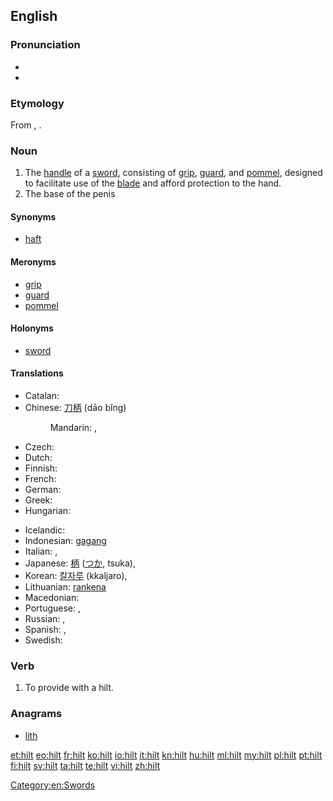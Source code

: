 ==English==

===Pronunciation===
* {{audio|en-us-hilt.ogg|Audio (US)}}
* {{rhymes|ɪlt}}

===Etymology===
From {{etyl|ang|en}} {{term|hilt|lang=ang}}, {{term|hilte|lang=ang}}.

===Noun===
{{en-noun}}

# The [[handle]] of a [[sword]], consisting of [[grip]], [[guard]], and [[pommel]], designed to facilitate use of the [[blade]] and afford protection to the hand.
# The base of the penis
{{quote-Fanny Hill|part=2
|he draws it again, and just wetting it with spittle, re-enters, and with ease sheath'd it now up to the '''hilt'''}}

====Synonyms====
* [[haft]]

====Meronyms====
* [[grip]]
* [[guard]]
* [[pommel]]

====Holonyms====
* [[sword]]

====Translations====
{{trans-top|grip of a sword}}
* Catalan: {{t-|ca|empunyadura|f}}
* Chinese: [[刀柄]] (dāo bǐng)
*: Mandarin: {{t|cmn|柄|tr=bǐng|sc=Hani}}, {{t|cmn|刀柄|tr=dāobǐng|sc=Hani}}
* Czech: {{t+|cs|jílec|m}}
* Dutch: {{t+|nl|heft|n}}
* Finnish: {{t+|fi|kahva}}
* French: {{t+|fr|poignée|f}}
* German: {{t+|de|Griff|m}}
* Greek: {{t+|el|λαβή|f|tr=laví}}
* Hungarian: {{t+|hu|markolat}}
{{trans-mid}}
* Icelandic: {{t-|is|hjalt|n}}
* Indonesian: [[gagang]]
* Italian: {{t+|it|impugnatura|f}}, {{t+|it|elsa|f}}
* Japanese: [[柄]] ([[つか]], tsuka), {{t|ja|柄|tr=つか, tsuka|sc=Jpan}}
* Korean: [[칼자루]] (kkaljaro), {{t|ko|칼자루|tr=kkaljaro|sc=Kore}}
* Lithuanian: [[rankena]] {{f}}
* Macedonian: {{t-|mk|балчак|m|tr=bálčak|sc=Cyrl}}
* Portuguese: {{t+|pt|empunhadura}},  {{t+|pt|cabo}}
* Russian: {{t+|ru|рукоятка|f|sc=Cyrl|tr=rukojátka}}, {{t+|ru|эфес|m|sc=Cyrl|tr=efés}}
* Spanish: {{t+|es|empuñadura|f}}, {{t+|es|mango|m}}
* Swedish: {{t+|sv|hjalt|n}}
{{trans-bottom}}

===Verb===
{{en-verb}}

# {{transitive}} To provide with a hilt.

===Anagrams===
* [[lith#English|lith]]

[[Category:en:Swords]]

[[et:hilt]]
[[eo:hilt]]
[[fr:hilt]]
[[ko:hilt]]
[[io:hilt]]
[[it:hilt]]
[[kn:hilt]]
[[hu:hilt]]
[[ml:hilt]]
[[my:hilt]]
[[pl:hilt]]
[[pt:hilt]]
[[fi:hilt]]
[[sv:hilt]]
[[ta:hilt]]
[[te:hilt]]
[[vi:hilt]]
[[zh:hilt]]